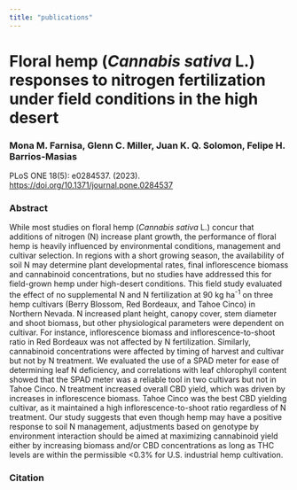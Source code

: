 ```yaml
---
title: "publications"
---
```


# **Floral hemp (*Cannabis sativa* L.) responses to nitrogen fertilization under field conditions in the high desert**

### Mona M. Farnisa, Glenn C. Miller, Juan K. Q. Solomon, Felipe H. Barrios-Masias

PLoS ONE 18(5): e0284537. (2023). [https://doi.org/10.1371/journal.pone.0284537](#0)

### Abstract

While most studies on floral hemp (*Cannabis sativa* L.) concur that additions of nitrogen (N) increase plant growth, the performance of floral hemp is heavily influenced by environmental conditions, management and cultivar selection. In regions with a short growing season, the availability of soil N may determine plant developmental rates, final inflorescence biomass and cannabinoid concentrations, but no studies have addressed this for field-grown hemp under high-desert conditions. This field study evaluated the effect of no supplemental N and N fertilization at 90 kg ha^-1^ on three hemp cultivars (Berry Blossom, Red Bordeaux, and Tahoe Cinco) in Northern Nevada. N increased plant height, canopy cover, stem diameter and shoot biomass, but other physiological parameters were dependent on cultivar. For instance, inflorescence biomass and inflorescence-to-shoot ratio in Red Bordeaux was not affected by N fertilization. Similarly, cannabinoid concentrations were affected by timing of harvest and cultivar but not by N treatment. We evaluated the use of a SPAD meter for ease of determining leaf N deficiency, and correlations with leaf chlorophyll content showed that the SPAD meter was a reliable tool in two cultivars but not in Tahoe Cinco. N treatment increased overall CBD yield, which was driven by increases in inflorescence biomass. Tahoe Cinco was the best CBD yielding cultivar, as it maintained a high inflorescence-to-shoot ratio regardless of N treatment. Our study suggests that even though hemp may have a positive response to soil N management, adjustments based on genotype by environment interaction should be aimed at maximizing cannabinoid yield either by increasing biomass and/or CBD concentrations as long as THC levels are within the permissible \<0.3% for U.S. industrial hemp cultivation.

### Citation

<br>

